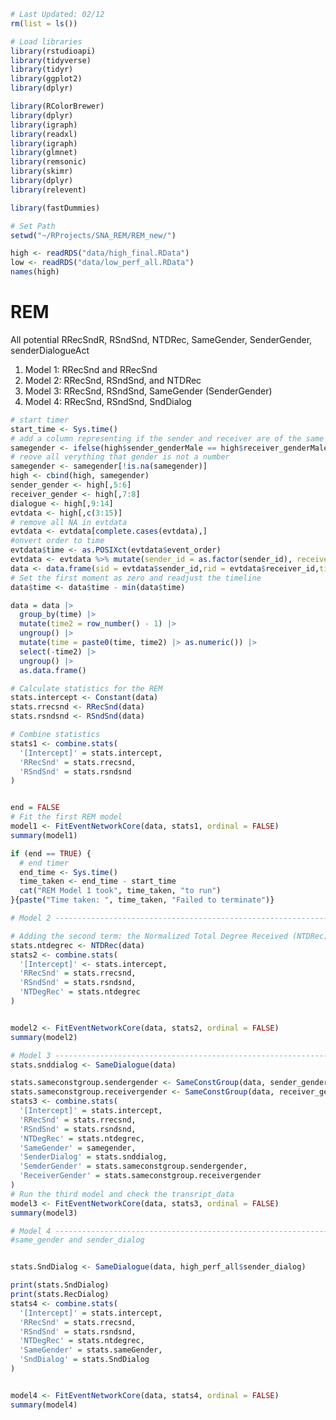 ```r
# Last Updated: 02/12
rm(list = ls())

# Load libraries
library(rstudioapi)
library(tidyverse)
library(tidyr)
library(ggplot2)
library(dplyr)

library(RColorBrewer)
library(dplyr)
library(igraph)
library(readxl)
library(igraph)
library(glmnet)
library(remsonic)
library(skimr)
library(dplyr)
library(relevent)

library(fastDummies)

# Set Path
setwd("~/RProjects/SNA_REM/REM_new/")
```

```r
high <- readRDS("data/high_final.RData")
low <- readRDS("data/low_perf_all.RData")
names(high)
```

# REM
All potential 
RRecSndR, RSndSnd, NTDRec, SameGender, SenderGender, senderDialogueAct

1. Model 1: RRecSnd and RRecSnd
2. Model 2: RRecSnd, RSndSnd, and NTDRec
3. Model 3: RRecSnd, RSndSnd, SameGender (SenderGender)
4. Model 4: RRecSnd, RSndSnd, SndDialog



```r
# start timer
start_time <- Sys.time()
# add a column representing if the sender and receiver are of the same gender
samegender <- ifelse(high$sender_genderMale == high$receiver_genderMale, 1, 0)
# reove all verything that gender is not a number
samegender <- samegender[!is.na(samegender)]
high <- cbind(high, samegender)
sender_gender <- high[,5:6]
receiver_gender <- high[,7:8]
dialogue <- high[,9:14]
evtdata <- high[,c(3:15)]
# remove all NA in evtdata
evtdata <- evtdata[complete.cases(evtdata),]
#onvert order to time 
evtdata$time <- as.POSIXct(evtdata$event_order)
evtdata <- evtdata %>% mutate(sender_id = as.factor(sender_id), receiver_id = as.factor(receiver_id))
data <- data.frame(sid = evtdata$sender_id,rid = evtdata$receiver_id,time=evtdata$time)
# Set the first moment as zero and readjust the timeline
data$time <- data$time - min(data$time)

data = data |> 
  group_by(time) |> 
  mutate(time2 = row_number() - 1) |> 
  ungroup() |> 
  mutate(time = paste0(time, time2) |> as.numeric()) |> 
  select(-time2) |> 
  ungroup() |> 
  as.data.frame()

# Calculate statistics for the REM
stats.intercept <- Constant(data)
stats.rrecsnd <- RRecSnd(data)
stats.rsndsnd <- RSndSnd(data)

# Combine statistics
stats1 <- combine.stats(
  '[Intercept]' = stats.intercept,
  'RRecSnd' = stats.rrecsnd,
  'RSndSnd' = stats.rsndsnd
)


end = FALSE
# Fit the first REM model
model1 <- FitEventNetworkCore(data, stats1, ordinal = FALSE)
summary(model1)
```


```r
if (end == TRUE) {
  # end timer
  end_time <- Sys.time()
  time_taken <- end_time - start_time
  cat("REM Model 1 took", time_taken, "to run")
}{paste("Time taken: ", time_taken, "Failed to terminate")}


```


```r

# Model 2 -----------------------------------------------------------------

# Adding the second term: the Normalized Total Degree Received (NTDRec)
stats.ntdegrec <- NTDRec(data)
stats2 <- combine.stats(
  '[Intercept]' <- stats.intercept,
  'RRecSnd' = stats.rrecsnd,
  'RSndSnd' = stats.rsndsnd,
  'NTDegRec' = stats.ntdegrec
)


model2 <- FitEventNetworkCore(data, stats2, ordinal = FALSE)
summary(model2)
```

```r


# Model 3 -----------------------------------------------------------------
stats.snddialog <- SameDialogue(data)

stats.sameconstgroup.sendergender <- SameConstGroup(data, sender_gender)
stats.sameconstgroup.receivergender <- SameConstGroup(data, receiver_gender)
stats3 <- combine.stats(
  '[Intercept]' = stats.intercept,
  'RRecSnd' = stats.rrecsnd,
  'RSndSnd' = stats.rsndsnd,
  'NTDegRec' = stats.ntdegrec,
  'SameGender' = samegender,
  'SenderDialog' = stats.snddialog,
  'SemderGender' = stats.sameconstgroup.sendergender,
  'ReceiverGender' = stats.sameconstgroup.receivergender
)
# Run the third model and check the transript_data
model3 <- FitEventNetworkCore(data, stats3, ordinal = FALSE)
summary(model3)
```

```r

# Model 4 -----------------------------------------------------------------
#same_gender and sender_dialog


stats.SndDialog <- SameDialogue(data, high_perf_all$sender_dialog)

print(stats.SndDialog)
print(stats.RecDialog)
stats4 <- combine.stats(
  '[Intercept]' = stats.intercept,
  'RRecSnd' = stats.rrecsnd,
  'RSndSnd' = stats.rsndsnd,
  'NTDegRec' = stats.ntdegrec,
  'SameGender' = stats.sameGender,
  'SndDialog' = stats.SndDialog
)


model4 <- FitEventNetworkCore(data, stats4, ordinal = FALSE)
summary(model4)

```


